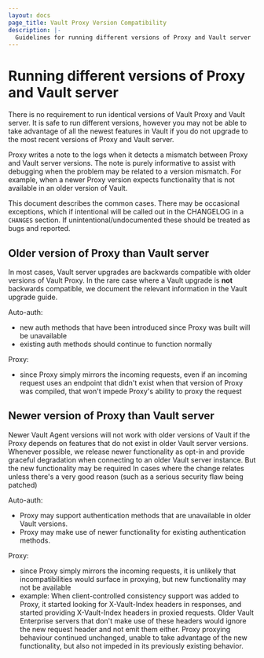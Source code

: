 ```yaml
---
layout: docs
page_title: Vault Proxy Version Compatibility
description: |-
  Guidelines for running different versions of Proxy and Vault server
---
```


# Running different versions of Proxy and Vault server

There is no requirement to run identical versions of Vault Proxy and Vault server.
It is safe to run different versions, however you may not be able to take
advantage of all the newest features in Vault if you do not upgrade to
the most recent versions of Proxy and Vault server.

Proxy writes a note to the logs when it detects a mismatch between
Proxy and Vault server versions. The note is purely informative to assist
with debugging when the problem may be related to a version mismatch.
For example, when a newer Proxy version expects functionality that is
not available in an older version of Vault.

This document describes the common cases.  There may be occasional exceptions, which if intentional will be called out in the CHANGELOG in a `CHANGES` section.  If unintentional/undocumented these should be treated as bugs and reported.

## Older version of Proxy than Vault server

In most cases, Vault server upgrades are backwards compatible with
older versions of Vault Proxy. In the rare case where a Vault upgrade is
**not** backwards compatible, we document the relevant information in
the Vault upgrade guide.

Auto-auth:
- new auth methods that have been introduced since Proxy was built will be unavailable
- existing auth methods should continue to function normally

Proxy:
- since Proxy simply mirrors the incoming requests, even if an incoming request uses an endpoint that didn't exist when that version of Proxy was compiled, that won't impede Proxy's ability to proxy the request

## Newer version of Proxy than Vault server

Newer Vault Agent versions will not work with older versions of Vault if
the Proxy depends on features that do not exist in older Vault server
versions. Whenever possible, we release newer functionality as opt-in
and provide graceful degradation when connecting to an older Vault
server instance. But the new functionality may be required In cases
where the change relates  unless there's a very good reason (such as a
serious security flaw being patched)

Auto-auth:
- Proxy may support authentication methods that are unavailable in older Vault versions.
- Proxy may make use of newer functionality for existing authentication methods.

Proxy:
- since Proxy simply mirrors the incoming requests, it is unlikely that incompatibilities would surface in proxying, but new functionality may not be available
- example: When client-controlled consistency support was added to Proxy, it started looking for X-Vault-Index headers in responses, and started providing X-Vault-Index headers in proxied requests.  Older Vault Enterprise servers that don't make use of these headers would ignore the new request header and not emit them either.  Proxy proxying behaviour continued unchanged, unable to take advantage of the new functionality, but also not impeded in its previously existing behavior.
